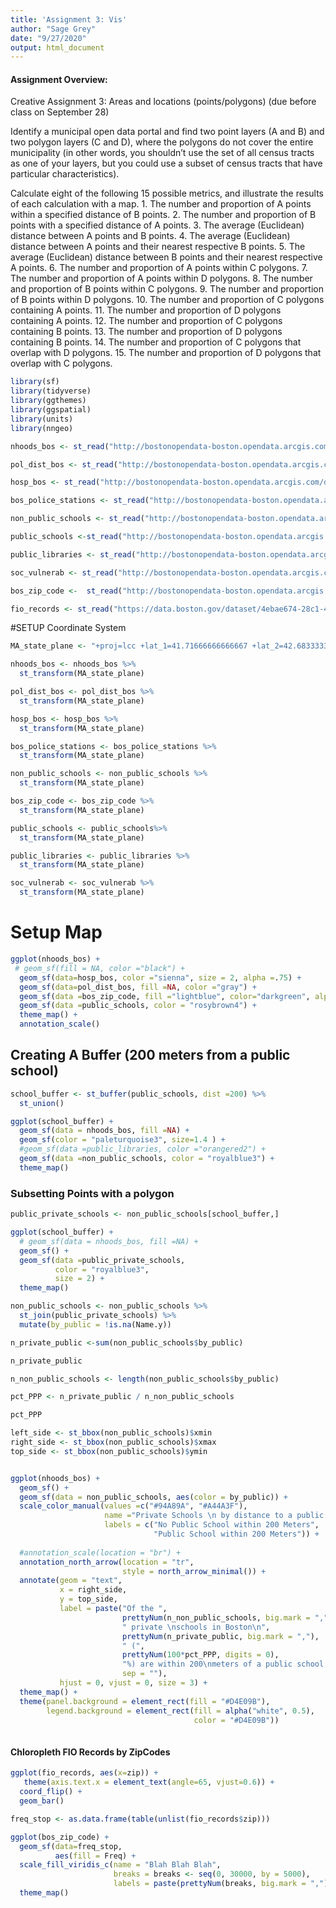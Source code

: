 ```yaml
---
title: 'Assignment 3: Vis'
author: "Sage Grey"
date: "9/27/2020"
output: html_document
---
```


#### **Assignment Overview:**
Creative Assignment 3: Areas and locations (points/polygons) (due before class on September 28)

Identify a municipal open data portal and find two point layers (A and B) and two polygon layers (C and
D), where the polygons do not cover the entire municipality (in other words, you shouldn’t use the set of all
census tracts as one of your layers, but you could use a subset of census tracts that have particular
characteristics). 

Calculate eight of the following 15 possible metrics, and illustrate the results of each calculation with a
map.
1. The number and proportion of A points within a specified distance of B points.
2. The number and proportion of B points with a specified distance of A points.
3. The average (Euclidean) distance between A points and B points.
4. The average (Euclidean) distance between A points and their nearest respective B points.
5. The average (Euclidean) distance between B points and their nearest respective A points.
6. The number and proportion of A points within C polygons.
7. The number and proportion of A points within D polygons.
8. The number and proportion of B points within C polygons.
9. The number and proportion of B points within D polygons.
10. The number and proportion of C polygons containing A points.
11. The number and proportion of D polygons containing A points.
12. The number and proportion of C polygons containing B points.
13. The number and proportion of D polygons containing B points.
14. The number and proportion of C polygons that overlap with D polygons.
15. The number and proportion of D polygons that overlap with C polygons.


```r
library(sf)
library(tidyverse)
library(ggthemes)
library(ggspatial)
library(units)
library(nngeo)
```

```r
nhoods_bos <- st_read("http://bostonopendata-boston.opendata.arcgis.com/datasets/3525b0ee6e6b427f9aab5d0a1d0a1a28_0.kml?outSR=%7B%22latestWkid%22%3A2249%2C%22wkid%22%3A102686%7D", quiet = TRUE )

pol_dist_bos <- st_read("http://bostonopendata-boston.opendata.arcgis.com/datasets/9a3a8c427add450eaf45a470245680fc_5.kml?outSR=%7B%22latestWkid%22%3A2249%2C%22wkid%22%3A102686%7D",quiet =TRUE)

hosp_bos <- st_read("http://bostonopendata-boston.opendata.arcgis.com/datasets/8f1e5741a4ee4c0f82925d17aab3c002_2.kml?outSR=%7B%22latestWkid%22%3A2249%2C%22wkid%22%3A102686%7D", quiet =TRUE)

bos_police_stations <- st_read("http://bostonopendata-boston.opendata.arcgis.com/datasets/e5a0066d38ac4e2abbc7918197a4f6af_6.kml?outSR=%7B%22latestWkid%22%3A2249%2C%22wkid%22%3A102686%7D")

non_public_schools <- st_read("http://bostonopendata-boston.opendata.arcgis.com/datasets/0046426a3e4340a6b025ad52b41be70a_1.kml?outSR=%7B%22latestWkid%22%3A2249%2C%22wkid%22%3A102686%7D")

public_schools <-st_read("http://bostonopendata-boston.opendata.arcgis.com/datasets/1d9509a8b2fd485d9ad471ba2fdb1f90_0.kml?outSR=%7B%22latestWkid%22%3A2249%2C%22wkid%22%3A102686%7D")

public_libraries <- st_read("http://bostonopendata-boston.opendata.arcgis.com/datasets/cb00f9248aa6404ab741071ca3806c0e_6.kml?outSR=%7B%22latestWkid%22%3A2249%2C%22wkid%22%3A102686%7D")

soc_vulnerab <- st_read("http://bostonopendata-boston.opendata.arcgis.com/datasets/34f2c48b670d4b43a617b1540f20efe3_0.kml?outSR=%7B%22latestWkid%22%3A3857%2C%22wkid%22%3A102100%7D")

bos_zip_code <-  st_read("http://bostonopendata-boston.opendata.arcgis.com/datasets/53ea466a189b4f43b3dfb7b38fa7f3b6_1.kml?outSR=%7B%22latestWkid%22%3A2249%2C%22wkid%22%3A102686%7D")

fio_records <- st_read("https://data.boston.gov/dataset/4ebae674-28c1-4b9b-adc3-c04c99234a68/resource/03f33240-47c1-46f2-87ae-bcdabec092ad/download/mark43_fieldcontacts_for_public_20192.csv")
```


#SETUP Coordinate System
```r
MA_state_plane <- "+proj=lcc +lat_1=41.71666666666667 +lat_2=42.68333333333333 +lat_0=41 +lon_0=-71.5 +x_0=200000 +y_0=750000 +ellps=GRS80 +units=m +no_defs"

nhoods_bos <- nhoods_bos %>%
  st_transform(MA_state_plane)

pol_dist_bos <- pol_dist_bos %>%
  st_transform(MA_state_plane)

hosp_bos <- hosp_bos %>%
  st_transform(MA_state_plane)

bos_police_stations <- bos_police_stations %>%
  st_transform(MA_state_plane)

non_public_schools <- non_public_schools %>%
  st_transform(MA_state_plane)

bos_zip_code <- bos_zip_code %>%
  st_transform(MA_state_plane)

public_schools <- public_schools%>%
  st_transform(MA_state_plane)

public_libraries <- public_libraries %>%
  st_transform(MA_state_plane)

soc_vulnerab <- soc_vulnerab %>%
  st_transform(MA_state_plane)
```



# Setup Map
```r
ggplot(nhoods_bos) +
 # geom_sf(fill = NA, color ="black") +
  geom_sf(data=hosp_bos, color ="sienna", size = 2, alpha =.75) +
  geom_sf(data=pol_dist_bos, fill =NA, color ="gray") +
  geom_sf(data =bos_zip_code, fill ="lightblue", color="darkgreen", alpha =.25) +
  geom_sf(data =public_schools, color = "rosybrown4") +
  theme_map() +
  annotation_scale()
```


## Creating A Buffer (200 meters from a public school)
```r
school_buffer <- st_buffer(public_schools, dist =200) %>% 
  st_union()

ggplot(school_buffer) +
  geom_sf(data = nhoods_bos, fill =NA) +
  geom_sf(color = "paleturquoise3", size=1.4 ) +
  #geom_sf(data =public_libraries, color ="orangered2") +
  geom_sf(data =non_public_schools, color = "royalblue3") +
  theme_map()
```



### Subsetting Points with a polygon 
```r
public_private_schools <- non_public_schools[school_buffer,]

ggplot(school_buffer) +
  # geom_sf(data = nhoods_bos, fill =NA) +
  geom_sf() +
  geom_sf(data =public_private_schools,
          color = "royalblue3",
          size = 2) +
  theme_map()
```

```r
non_public_schools <- non_public_schools %>% 
  st_join(public_private_schools) %>%
  mutate(by_public = !is.na(Name.y))

n_private_public <-sum(non_public_schools$by_public)

n_private_public
```
```r
n_non_public_schools <- length(non_public_schools$by_public)

pct_PPP <- n_private_public / n_non_public_schools 

pct_PPP
```
```r
left_side <- st_bbox(non_public_schools)$xmin
right_side <- st_bbox(non_public_schools)$xmax
top_side <- st_bbox(non_public_schools)$ymin


ggplot(nhoods_bos) +
  geom_sf() +
  geom_sf(data = non_public_schools, aes(color = by_public)) +
  scale_color_manual(values =c("#94A89A", "#A44A3F"),
                     name ="Private Schools \n by distance to a public school",
                     labels = c("No Public School within 200 Meters",
                                "Public School within 200 Meters")) +
  
  #annotation_scale(location = "br") +
  annotation_north_arrow(location = "tr",
                         style = north_arrow_minimal()) +
  annotate(geom = "text",
           x = right_side, 
           y = top_side, 
           label = paste("Of the ", 
                         prettyNum(n_non_public_schools, big.mark = ","),
                         " private \nschools in Boston\n", 
                         prettyNum(n_private_public, big.mark = ","),
                         " (", 
                         prettyNum(100*pct_PPP, digits = 0),
                         "%) are within 200\nmeters of a public school.",
                         sep = ""),
           hjust = 0, vjust = 0, size = 3) +
  theme_map() +
  theme(panel.background = element_rect(fill = "#D4E09B"),
        legend.background = element_rect(fill = alpha("white", 0.5), 
                                         color = "#D4E09B"))
  

```




#### Chloropleth FIO Records by ZipCodes
```r
ggplot(fio_records, aes(x=zip)) +
   theme(axis.text.x = element_text(angle=65, vjust=0.6)) +
  coord_flip() +
  geom_bar()
```
```r

freq_stop <- as.data.frame(table(unlist(fio_records$zip)))

ggplot(bos_zip_code) +
  geom_sf(data=freq_stop,
          aes(fill = Freq) +
  scale_fill_viridis_c(name = "Blah Blah Blah",
                       breaks = breaks <- seq(0, 30000, by = 5000),
                       labels = paste(prettyNum(breaks, big.mark = ","))) +
  theme_map() 
```



